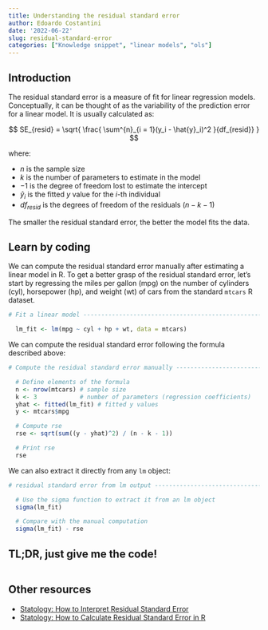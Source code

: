 ```yaml
---
title: Understanding the residual standard error
author: Edoardo Costantini
date: '2022-06-22'
slug: residual-standard-error
categories: ["Knowledge snippet", "linear models", "ols"]
---
```


## Introduction

The residual standard error is a measure of fit for linear regression models. 
Conceptually, it can be thought of as the variability of the prediction error for a linear model.
It is usually calculated as:

$$
SE_{resid} = \sqrt{ \frac{ \sum^{n}_{i = 1}(y_i - \hat{y}_i)^2 }{df_{resid}} }
$$

where:

- $n$ is the sample size
- $k$ is the number of parameters to estimate in the model 
- $-1$ is the degree of freedom lost to estimate the intercept
- $\hat{y}_i$ is the fitted $y$ value for the $i$-th individual
- $df_{resid}$ is the degrees of freedom of the residuals ($n - k - 1$)

The smaller the residual standard error, the better the model fits the data.

## Learn by coding

We can compute the residual standard error manually after estimating a linear model in R.
To get a better grasp of the residual standard error, let's start by regressing the miles per gallon (mpg) on the number of cylinders (cyl), horsepower (hp), and weight (wt) of cars from the standard `mtcars` R dataset.

```r
# Fit a linear model -----------------------------------------------------------

  lm_fit <- lm(mpg ~ cyl + hp + wt, data = mtcars)

```

We can compute the residual standard error following the formula described above:

```r
# Compute the residual standard error manually ---------------------------------

  # Define elements of the formula
  n <- nrow(mtcars) # sample size
  k <- 3            # number of parameters (regression coefficients)
  yhat <- fitted(lm_fit) # fitted y values
  y <- mtcars$mpg

  # Compute rse
  rse <- sqrt(sum((y - yhat)^2) / (n - k - 1))

  # Print rse
  rse

```

We can also extract it directly from any `lm` object:

```r
# residual standard error from lm output ---------------------------------------

  # Use the sigma function to extract it from an lm object
  sigma(lm_fit)

  # Compare with the manual computation
  sigma(lm_fit) - rse

```

## TL;DR, just give me the code!
```r
```

## Other resources

- [Statology: How to Interpret Residual Standard Error](https://www.statology.org/how-to-interpret-residual-standard-error/)
- [Statology: How to Calculate Residual Standard Error in R](https://www.statology.org/residual-standard-error-r/)